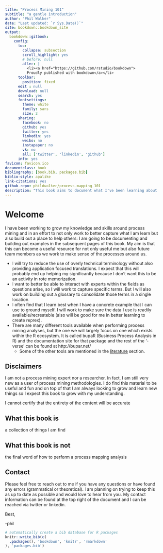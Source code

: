 ```yaml
--- 
title: "Process Mining 101"
subtitle: "a gentle introduction"
author: "Phil Walker"
date: "Last updated: `r Sys.Date()`"
site: bookdown::bookdown_site
output: 
  bookdown::gitbook:
    config:
      toc:
        collapse: subsection
        scroll_highlight: yes
        # before: null
        after: |
          <li><a href="https://github.com/rstudio/bookdown">
          Proudly published with bookdown</a></li>
      toolbar:
        position: fixed
      edit : null
      download: null
      search: yes
      fontsettings:
        theme: white
        family: sans
        size: 2
      sharing:
        facebook: no
        github: yes
        twitter: yes
        linkedin: yes
        weibo: no
        instapaper: no
        vk: no
        all: ['twitter', 'linkedin', 'github']
      info: yes
favicon: favicon.ico
documentclass: book
bibliography: [book.bib, packages.bib]
biblio-style: apalike
link-citations: yes
github-repo: phildwalker/process-mapping-101
description: "This book aims to document what I've been learning about process mining/ process mapping and then be a place to share with others"
---
```


<!-- title: | -->
<!--     | Process Mining 101 -->
<!--     | _a gentle introduction_ -->

# Welcome {-}

I have been working to grow my knowledge and skills around process mining and in an effort to not only work to better capture what I am learn but also build out a place to help others: I am going to be documenting and building out examples in the subsequent pages of this book. My aim is that this can become a useful resource for not only useful me but also future team members as we work to make sense of the processes around us. 

* I will try to reduce the use of overly technical terminology without also providing application focused translations. I expect that this will probably end up helping my significantly because I don't want this to be an activity in rote memorization. 
* I want to better be able to interact with experts within the fields as questions arise, so I will work to capture specific terms. But I will also work on building out a glossary to consolidate those terms in a single location. 
* I often find that I learn best when I have a concrete example that I can use to ground myself. I will work to make sure the data I use is readily available/recreateble (also will be good for me in better learning to create reprex).
* There are many different tools available when performing process mining analyses, but the one we will largely focus on one which exists within the R ecosystem. It is called bupaR (Business Process Analysis in R) and the documentation site for that package and the rest of the '-verse' can be found at http://bupar.net/
    * Some of the other tools are mentioned in the [literature](#lit) section. 


## Disclaimers {-}

I am not a process mining expert nor a researcher. In fact, I am still very new as a user of process mining methodologies. I do find this material to be useful and fun and on top of that I am always looking to grow and learn new things so I expect this book to grow with my understanding. 

I cannot certify that the entirety of the content will be accurate 


## What this book is {-}
a collection of things I am find


## What this book is not {-}
the final word of how to perform a process mapping analysis


## Contact {-}

Please feel free to reach out to me if you have any questions or have found any errors (grammatical or theoretical). I am planning on trying to keep this as up to date as possible and would love to hear from you. My contact information can be found at the top right of the document and I can be reached via twitter or linkedin. 

Best,

-phil

```r
# automatically create a bib database for R packages
knitr::write_bib(c(
  .packages(), 'bookdown', 'knitr', 'rmarkdown'
), 'packages.bib')
```
